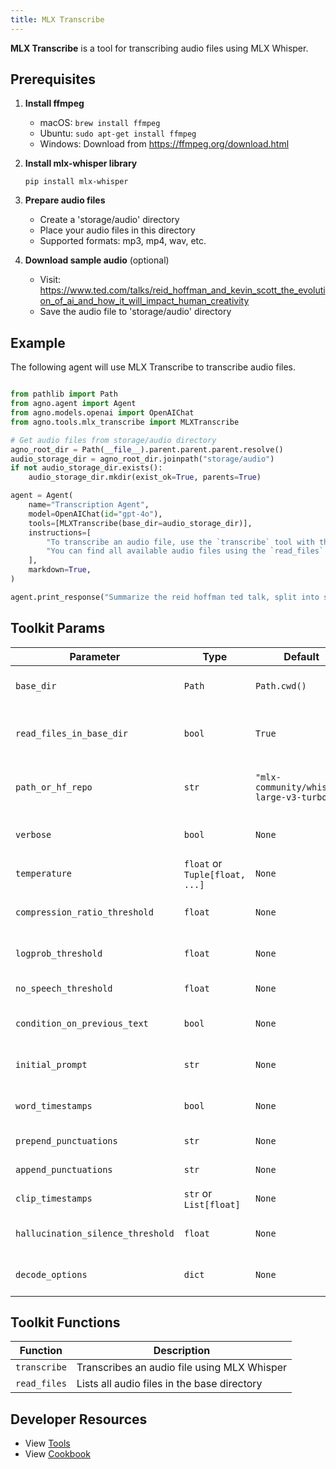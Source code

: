 ```yaml
---
title: MLX Transcribe
---
```


**MLX Transcribe** is a tool for transcribing audio files using MLX Whisper.

## Prerequisites

1. **Install ffmpeg**

   - macOS: `brew install ffmpeg`
   - Ubuntu: `sudo apt-get install ffmpeg`
   - Windows: Download from https://ffmpeg.org/download.html

2. **Install mlx-whisper library**

   ```shell
   pip install mlx-whisper
   ```

3. **Prepare audio files**

   - Create a 'storage/audio' directory
   - Place your audio files in this directory
   - Supported formats: mp3, mp4, wav, etc.

4. **Download sample audio** (optional)
   - Visit: https://www.ted.com/talks/reid_hoffman_and_kevin_scott_the_evolution_of_ai_and_how_it_will_impact_human_creativity
   - Save the audio file to 'storage/audio' directory

## Example

The following agent will use MLX Transcribe to transcribe audio files.

```python cookbook/agent_concepts/tools/mlx_transcribe_tools.py

from pathlib import Path
from agno.agent import Agent
from agno.models.openai import OpenAIChat
from agno.tools.mlx_transcribe import MLXTranscribe

# Get audio files from storage/audio directory
agno_root_dir = Path(__file__).parent.parent.parent.resolve()
audio_storage_dir = agno_root_dir.joinpath("storage/audio")
if not audio_storage_dir.exists():
    audio_storage_dir.mkdir(exist_ok=True, parents=True)

agent = Agent(
    name="Transcription Agent",
    model=OpenAIChat(id="gpt-4o"),
    tools=[MLXTranscribe(base_dir=audio_storage_dir)],
    instructions=[
        "To transcribe an audio file, use the `transcribe` tool with the name of the audio file as the argument.",
        "You can find all available audio files using the `read_files` tool.",
    ],
    markdown=True,
)

agent.print_response("Summarize the reid hoffman ted talk, split into sections", stream=True)
```

## Toolkit Params

| Parameter                         | Type                           | Default                                  | Description                                 |
| --------------------------------- | ------------------------------ | ---------------------------------------- | ------------------------------------------- |
| `base_dir`                        | `Path`                         | `Path.cwd()`                             | Base directory for audio files              |
| `read_files_in_base_dir`          | `bool`                         | `True`                                   | Whether to register the read_files function |
| `path_or_hf_repo`                 | `str`                          | `"mlx-community/whisper-large-v3-turbo"` | Path or HuggingFace repo for the model      |
| `verbose`                         | `bool`                         | `None`                                   | Enable verbose output                       |
| `temperature`                     | `float` or `Tuple[float, ...]` | `None`                                   | Temperature for sampling                    |
| `compression_ratio_threshold`     | `float`                        | `None`                                   | Compression ratio threshold                 |
| `logprob_threshold`               | `float`                        | `None`                                   | Log probability threshold                   |
| `no_speech_threshold`             | `float`                        | `None`                                   | No speech threshold                         |
| `condition_on_previous_text`      | `bool`                         | `None`                                   | Whether to condition on previous text       |
| `initial_prompt`                  | `str`                          | `None`                                   | Initial prompt for transcription            |
| `word_timestamps`                 | `bool`                         | `None`                                   | Enable word-level timestamps                |
| `prepend_punctuations`            | `str`                          | `None`                                   | Punctuations to prepend                     |
| `append_punctuations`             | `str`                          | `None`                                   | Punctuations to append                      |
| `clip_timestamps`                 | `str` or `List[float]`         | `None`                                   | Clip timestamps                             |
| `hallucination_silence_threshold` | `float`                        | `None`                                   | Hallucination silence threshold             |
| `decode_options`                  | `dict`                         | `None`                                   | Additional decoding options                 |

## Toolkit Functions

| Function     | Description                                 |
| ------------ | ------------------------------------------- |
| `transcribe` | Transcribes an audio file using MLX Whisper |
| `read_files` | Lists all audio files in the base directory |

## Developer Resources

- View [Tools](https://github.com/agno-agi/agno/blob/main/libs/agno/agno/tools/mlx_transcribe.py)
- View [Cookbook](https://github.com/agno-agi/agno/blob/main/cookbook/agent_concepts/tools/mlx_transcribe_tools.py)
